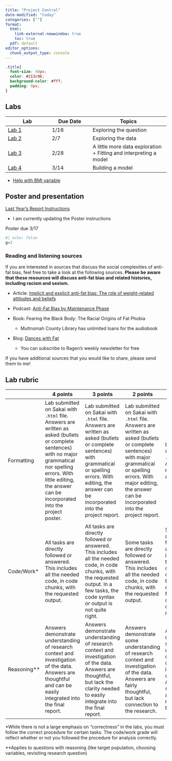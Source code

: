 ```yaml
---
title: "Project Central"
date-modified: "today"
categories: [""]
format: 
  html:
    link-external-newwindow: true
    toc: true
  pdf: default
editor_options: 
  chunk_output_type: console
---
```


```css
.title{
  font-size: 40px;
  color: #213c96;
  background-color: #fff;
  padding: 0px;
}
```

## Labs

| Lab | Due Date | Topics |
|--------------------|------------------|----------------------------------|
| [Lab 1](/labs/Lab_01_instructions.qmd) | 1/16 | Exploring the question |
| [Lab 2](/labs/Lab_02.qmd) | 2/7 | Exploring the data |
| [Lab 3](/labs/Lab_03_work.qmd) | 2/28 | A little more data exploration + Fitting and interpreting a model |
| [Lab 4](/labs/Lab_04_instructions.qmd) | 3/14 | Building a model |

-   [Help with BMI variable](/labs/BMI_help.qmd)

## Poster and presentation

[Last Year's Report Instructions](/labs/Project_report_instructions.qmd)

-   I am currently updating the Poster instructions

Poster due 3/17

```r
#| echo: false
g=3
```

### Reading and listening sources

If you are interested in sources that discuss the social complexities of anti-fat bias, feel free to take a look at the following sources. **Please be aware that these resources will discuss anti-fat bias and related histories, including racism and sexism.**

-   Article: [Implicit and explicit anti-fat bias: The role of weight-related attitudes and beliefs](./resources/Implicit_anti_fat.pdf)

-   Podcast: [Anti-Fat Bias by Maintenance Phase](https://maintenancephase.buzzsprout.com/1411126/6524683-anti-fat-bias)

-   Book: Fearing the Black Body: The Racial Origins of Fat Phobia

    -   Multnomah County Library has unlimited loans for the audiobook

-   Blog: [Dances with Fat](https://danceswithfat.org/)

    -   You can subscribe to Ragen's weekly newsletter for free

If you have additional sources that you would like to share, please send them to me!

## Lab rubric

|   | 4 points | 3 points | 2 points | 1 point | 0 points |
|------------|------------|------------|------------|------------|------------|
| Formatting | Lab submitted on Sakai with `.html` file. Answers are written as asked (bullets or complete sentences) with no major grammatical nor spelling errors. With little editing, the answer can be incorporated into the project poster. | Lab submitted on Sakai with `.html` file. Answers are written as asked (bullets or complete sentences) with grammatical or spelling errors. With editing, the answer can be incorporated into the project report. | Lab submitted on Sakai with `.html` file. Answers are written as asked (bullets or complete sentences) with major grammatical or spelling errors. With major editing, the answer can be incorporated into the project report. | Lab submitted on Sakai with `.html` file. Answers are not written as asked. | Lab *not* submitted on Sakai with `.html` file. |
| Code/Work\* | All tasks are directly followed or answered. This includes all the needed code, in code chunks, with the requested output. | All tasks are directly followed or answered. This includes all the needed code, in code chunks, with the requested output. In a few tasks, the code syntax or output is not quite right. | Some tasks are directly followed or answered. This includes all the needed code, in code chunks, with the requested output. | Some tasks are directly followed or answered.This includes all the needed code, in code chunks, with the requested output. In a few tasks, the code syntax or output is not quite right. | More than a quarter of the tasks are not completed properly. |
| Reasoning\*\* | Answers demonstrate understanding of research context and investigation of the data. Answers are thoughtful and can be easily integrated into the final report. | Answers demonstrate understanding of research context and investigation of the data. Answers are thoughtful, but lack the clarity needed to easily integrate into the final report. | Answers demonstrate some understanding of research context and investigation of the data. Answers are fairly thoughtful, but lack connection to the research. | Answers demonstrate some understanding of research context and investigation of the data. Answers seem rushed and with minimal thought. | Answers lack understanding of research context and investigation of the data. Answers seem rushed and without thought. |

\*While there is not a large emphasis on "correctness" in the labs, you must follow the correct procedure for certain tasks. The code/work grade will reflect whether or not you followed the procedure for analysis correctly.

\*\*Applies to questions with reasoning (like target population, choosing variables, revisiting research question)

